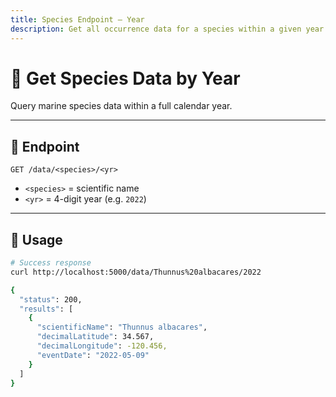 ```yaml
---
title: Species Endpoint – Year
description: Get all occurrence data for a species within a given year.
---
```


# 📅 Get Species Data by Year

Query marine species data within a full calendar year.

---

## 🔗 Endpoint

`GET /data/<species>/<yr>`

- `<species>` = scientific name  
- `<yr>` = 4-digit year (e.g. `2022`)

---

## 💼 Usage

```bash
# Success response
curl http://localhost:5000/data/Thunnus%20albacares/2022

{
  "status": 200,
  "results": [
    {
      "scientificName": "Thunnus albacares",
      "decimalLatitude": 34.567,
      "decimalLongitude": -120.456,
      "eventDate": "2022-05-09"
    }
  ]
}
```